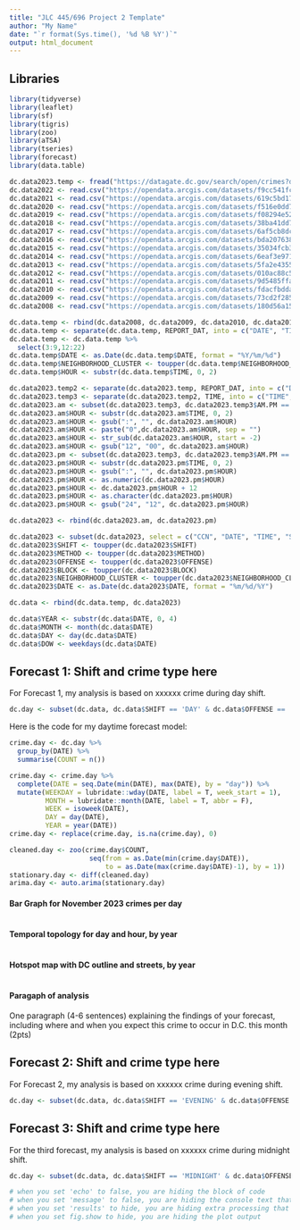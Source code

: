 ---
title: "JLC 445/696 Project 2 Template"
author: "My Name"
date: "`r format(Sys.time(), '%d %B %Y')`"
output: html_document
---
## Libraries
```{r, message=FALSE}
library(tidyverse)
library(leaflet)
library(sf)
library(tigris)
library(zoo)
library(aTSA)
library(tseries)
library(forecast)
library(data.table)
```

```{r, echo=FALSE}
dc.data2023.temp <- fread("https://datagate.dc.gov/search/open/crimes?daterange=1-1-2023%20to%20date&details=true&format=csv")
dc.data2022 <- read.csv("https://opendata.arcgis.com/datasets/f9cc541fc8c04106a05a1a4f1e7e813c_4.csv", stringsAsFactors = FALSE)
dc.data2021 <- read.csv("https://opendata.arcgis.com/datasets/619c5bd17ca2411db0689bb0a211783c_3.csv", stringsAsFactors = FALSE)
dc.data2020 <- read.csv("https://opendata.arcgis.com/datasets/f516e0dd7b614b088ad781b0c4002331_2.csv", stringsAsFactors = FALSE)
dc.data2019 <- read.csv("https://opendata.arcgis.com/datasets/f08294e5286141c293e9202fcd3e8b57_1.csv", stringsAsFactors = FALSE)
dc.data2018 <- read.csv("https://opendata.arcgis.com/datasets/38ba41dd74354563bce28a359b59324e_0.csv", stringsAsFactors = FALSE)
dc.data2017 <- read.csv("https://opendata.arcgis.com/datasets/6af5cb8dc38e4bcbac8168b27ee104aa_38.csv", stringsAsFactors = FALSE)
dc.data2016 <- read.csv("https://opendata.arcgis.com/datasets/bda20763840448b58f8383bae800a843_26.csv", stringsAsFactors = FALSE)
dc.data2015 <- read.csv("https://opendata.arcgis.com/datasets/35034fcb3b36499c84c94c069ab1a966_27.csv", stringsAsFactors = FALSE)
dc.data2014 <- read.csv("https://opendata.arcgis.com/datasets/6eaf3e9713de44d3aa103622d51053b5_9.csv", stringsAsFactors = FALSE)
dc.data2013 <- read.csv("https://opendata.arcgis.com/datasets/5fa2e43557f7484d89aac9e1e76158c9_10.csv", stringsAsFactors = FALSE)
dc.data2012 <- read.csv("https://opendata.arcgis.com/datasets/010ac88c55b1409bb67c9270c8fc18b5_11.csv", stringsAsFactors = FALSE)
dc.data2011 <- read.csv("https://opendata.arcgis.com/datasets/9d5485ffae914c5f97047a7dd86e115b_35.csv", stringsAsFactors = FALSE)
dc.data2010 <- read.csv("https://opendata.arcgis.com/datasets/fdacfbdda7654e06a161352247d3a2f0_34.csv", stringsAsFactors = FALSE)
dc.data2009 <- read.csv("https://opendata.arcgis.com/datasets/73cd2f2858714cd1a7e2859f8e6e4de4_33.csv", stringsAsFactors = FALSE)
dc.data2008 <- read.csv("https://opendata.arcgis.com/datasets/180d56a1551c4e76ac2175e63dc0dce9_32.csv", stringsAsFactors = FALSE)

dc.data.temp <- rbind(dc.data2008, dc.data2009, dc.data2010, dc.data2011, dc.data2012, dc.data2013, dc.data2014, dc.data2015, dc.data2016, dc.data2017, dc.data2018, dc.data2019, dc.data2020, dc.data2021, dc.data2022)
dc.data.temp <- separate(dc.data.temp, REPORT_DAT, into = c("DATE", "TIME"), sep = " ")
dc.data.temp <- dc.data.temp %>%
  select(3:9,12:22)
dc.data.temp$DATE <- as.Date(dc.data.temp$DATE, format = "%Y/%m/%d")
dc.data.temp$NEIGHBORHOOD_CLUSTER <- toupper(dc.data.temp$NEIGHBORHOOD_CLUSTER)
dc.data.temp$HOUR <- substr(dc.data.temp$TIME, 0, 2)

dc.data2023.temp2 <- separate(dc.data2023.temp, REPORT_DAT, into = c("DATE", "TIME"), sep = ", ")
dc.data2023.temp3 <- separate(dc.data2023.temp2, TIME, into = c("TIME", "AM.PM"), sep = " ")
dc.data2023.am <- subset(dc.data2023.temp3, dc.data2023.temp3$AM.PM == 'AM')
dc.data2023.am$HOUR <- substr(dc.data2023.am$TIME, 0, 2)
dc.data2023.am$HOUR <- gsub(":", "", dc.data2023.am$HOUR)
dc.data2023.am$HOUR <- paste("0",dc.data2023.am$HOUR, sep = "")
dc.data2023.am$HOUR <- str_sub(dc.data2023.am$HOUR, start = -2)
dc.data2023.am$HOUR <- gsub("12", "00", dc.data2023.am$HOUR)
dc.data2023.pm <- subset(dc.data2023.temp3, dc.data2023.temp3$AM.PM == 'PM')
dc.data2023.pm$HOUR <- substr(dc.data2023.pm$TIME, 0, 2)
dc.data2023.pm$HOUR <- gsub(":", "", dc.data2023.pm$HOUR)
dc.data2023.pm$HOUR <- as.numeric(dc.data2023.pm$HOUR)
dc.data2023.pm$HOUR <- dc.data2023.pm$HOUR + 12
dc.data2023.pm$HOUR <- as.character(dc.data2023.pm$HOUR)
dc.data2023.pm$HOUR <- gsub("24", "12", dc.data2023.pm$HOUR)

dc.data2023 <- rbind(dc.data2023.am, dc.data2023.pm)

dc.data2023 <- subset(dc.data2023, select = c("CCN", "DATE", "TIME", "SHIFT", "METHOD", "OFFENSE", "BLOCK", "WARD", "ANC", "DISTRICT", "PSA", "NEIGHBORHOOD_CLUSTER", "BLOCK_GROUP", "CENSUS_TRACT", "VOTING_PRECINCT", "LATITUDE", "LONGITUDE", "BID", "HOUR"))
dc.data2023$SHIFT <- toupper(dc.data2023$SHIFT)
dc.data2023$METHOD <- toupper(dc.data2023$METHOD)
dc.data2023$OFFENSE <- toupper(dc.data2023$OFFENSE)
dc.data2023$BLOCK <- toupper(dc.data2023$BLOCK)
dc.data2023$NEIGHBORHOOD_CLUSTER <- toupper(dc.data2023$NEIGHBORHOOD_CLUSTER)
dc.data2023$DATE <- as.Date(dc.data2023$DATE, format = "%m/%d/%Y")

dc.data <- rbind(dc.data.temp, dc.data2023)

dc.data$YEAR <- substr(dc.data$DATE, 0, 4)
dc.data$MONTH <- month(dc.data$DATE)
dc.data$DAY <- day(dc.data$DATE)
dc.data$DOW <- weekdays(dc.data$DATE)
```
## Forecast 1: Shift and crime type here
For Forecast 1, my analysis is based on xxxxxx crime during day shift.
```{r}
dc.day <- subset(dc.data, dc.data$SHIFT == 'DAY' & dc.data$OFFENSE == 'ARSON')
```
Here is the code for my daytime forecast model:
```{r}
crime.day <- dc.day %>%
  group_by(DATE) %>%
  summarise(COUNT = n())

crime.day <- crime.day %>%
  complete(DATE = seq.Date(min(DATE), max(DATE), by = "day")) %>%
  mutate(WEEKDAY = lubridate::wday(DATE, label = T, week_start = 1), 
         MONTH = lubridate::month(DATE, label = T, abbr = F),
         WEEK = isoweek(DATE),
         DAY = day(DATE),
         YEAR = year(DATE))
crime.day <- replace(crime.day, is.na(crime.day), 0)

cleaned.day <- zoo(crime.day$COUNT, 
                    seq(from = as.Date(min(crime.day$DATE)), 
                        to = as.Date(max(crime.day$DATE)-1), by = 1))
stationary.day <- diff(cleaned.day)
arima.day <- auto.arima(stationary.day)
```


#### Bar Graph for November 2023 crimes per day
```{r}

```

#### Temporal topology for day and hour, by year
```{r}

```

#### Hotspot map with DC outline and streets, by year
```{r}

```

#### Paragaph of analysis
One paragraph (4-6 sentences) explaining the findings of your forecast, including where and when you expect this crime to occur in D.C. this month (2pts)

## Forecast 2: Shift and crime type here
For Forecast 2, my analysis is based on xxxxxx crime during evening shift.
```{r}
dc.day <- subset(dc.data, dc.data$SHIFT == 'EVENING' & dc.data$OFFENSE == 'ARSON')
```

## Forecast 3: Shift and crime type here
For the third forecast, my analysis is based on xxxxxx crime during midnight shift.
```{r}
dc.day <- subset(dc.data, dc.data$SHIFT == 'MIDNIGHT' & dc.data$OFFENSE == 'ARSON')
```

```{r, echo=FALSE, message=FALSE, results='hide', fig.show='hide'}
# when you set 'echo' to false, you are hiding the block of code 
# when you set 'message' to false, you are hiding the console text that comes after running your code
# when you set 'results' to hide, you are hiding extra processing that occasionally shows up in the console
# when you set fig.show to hide, you are hiding the plot output
```